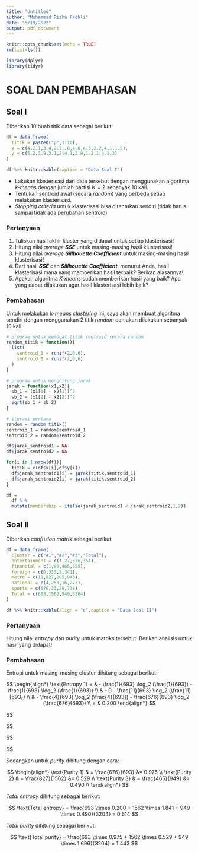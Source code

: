 ```yaml
---
title: "Untitled"
author: "Mohammad Rizka Fadhli"
date: "5/19/2022"
output: pdf_document
---
```


```r
knitr::opts_chunk$set(echo = TRUE)
rm(list=ls())

library(dplyr)
library(tidyr)
```

\newpage

# SOAL DAN PEMBAHASAN

## Soal I

Diberikan 10 buah titik data sebagai berikut:

```r
df = data.frame(
  titik = paste0("p",1:10),
  x = c(4,2.1,3.4,2.7,.8,4.6,4.3,2.2,4.1,1.5),
  y = c(5.2,3.9,3.1,2,4.1,2.9,1.2,1,4.1,3)
)

df %>% knitr::kable(caption = "Data Soal I")
```

- Lakukan klasterisasi dari data tersebut dengan menggunakan algoritma _k-means_ dengan jumlah partisi $K=2$ sebanyak 10 kali.
- Tentukan sentroid awal (secara _random_) yang berbeda setiap melakukan klasterisasi.
- _Stopping criteria_ untuk klasterisasi bisa ditentukan sendiri (tidak harus sampai tidak ada perubahan sentroid)

### Pertanyaan

1. Tuliskan hasil akhir kluster yang didapat untuk setiap klasterisasi!
1. Hitung nilai _average_ ___SSE___ untuk masing-masing hasil klusterisasi!
1. Hitung nilai _average_ ___Sillhouette Coefficient___ untuk masing-masing hasil klusterisasi!
1. Dari hasil ___SSE___ dan ___Sillhouette Coefficient___, menurut Anda, hasil klasterisasi mana
yang memberikan hasil terbaik? Berikan alasannya!
1. Apakah algoritma _K-means_ sudah memberikan hasil yang baik? Apa yang dapat dilakukan agar hasil klasterisasi lebih baik?

### Pembahasan

Untuk melakukan _k-means clustering_ ini, saya akan membuat algoritma sendiri dengan menggunakan 2 titik _random_ dan akan dilakukan sebanyak 10 kali.

```r
# program untuk membuat titik sentroid secara random
random_titik = function(){
  list(
    sentroid_1 = runif(2,0,6),
    sentroid_2 = runif(2,0,6)
  )
}

# program untuk menghitung jarak
jarak = function(x1,x2){
  sb_1 = (x1[1] - x2[1])^2
  sb_2 = (x1[2] - x2[2])^2
  sqrt(sb_1 + sb_2)
}
```


```r
# iterasi pertama
random = random_titik()
sentroid_1 = random$sentroid_1
sentroid_2 = random$sentroid_2

df$jarak_sentroid1 = NA
df$jarak_sentroid2 = NA

for(i in 1:nrow(df)){
  titik = c(df$x[i],df$y[i])
  df$jarak_sentroid1[i] = jarak(titik,sentroid_1)
  df$jarak_sentroid2[i] = jarak(titik,sentroid_2)
}

df = 
  df %>% 
  mutate(membership = ifelse(jarak_sentroid1 < jarak_sentroid2,1,2))

```

\newpage

## Soal II

Diberikan _confusion matrix_ sebagai berikut:

```r
df = data.frame(
  cluster = c("#1","#2","#3","Total"),
  entertainment = c(1,27,326,354),
  financial = c(1,89,465,555),
  foreign = c(0,333,8,341),
  metro = c(11,827,105,943),
  national = c(4,253,16,273),
  sports = c(676,33,29,738),
  Total = c(693,1562,949,3204)
)

df %>% knitr::kable(align = "c",caption = "Data Soal II")
```

### Pertanyaan

Hitung nilai _entropy_ dan _purity_ untuk matriks tersebut! Berikan analisis untuk hasil yang didapat!

### Pembahasan

Entropi untuk masing-masing cluster dihitung sebagai berikut:

$$
\begin{align*}
\text{Entropy 1} = & - \frac{1}{693} \log_2 (\frac{1}{693}) - \frac{1}{693} \log_2 (\frac{1}{693}) \\
                   & - 0 - \frac{11}{693} \log_2 (\frac{11}{693}) \\
                   & - \frac{4}{693} \log_2 (\frac{4}{693}) - \frac{676}{693} \log_2 (\frac{676}{693}) \\
                 = & 0.200
\end{align*}
$$


$$
\begin{align*}
\text{Entropy 2} = & - \frac{27}{1562} \log_2 (\frac{27}{1562}) - \frac{89}{1562} \log_2 (\frac{89}{1562}) \\
                   & - \frac{333}{1562} \log_2 (\frac{333}{1562}) - \frac{872}{1562} \log_2 (\frac{872}{1562}) \\
                   & - \frac{253}{1562} \log_2 (\frac{253}{1562}) - \frac{33}{1562} \log_2 (\frac{33}{1562}) \\
                 = & 1.841
\end{align*}

$$


$$
\begin{align*}
\text{Entropy 3} = & - \frac{326}{949} \log_2 (\frac{326}{949}) - \frac{465}{949} \log_2 (\frac{465}{949}) \\
                   & - \frac{8}{949} \log_2 (\frac{8}{949}) - \frac{105}{949} \log_2 (\frac{105}{949}) \\
                   & - \frac{16}{949} \log_2 (\frac{16}{949}) - \frac{29}{949} \log_2 (\frac{29}{949}) \\
                 = & 1.696
\end{align*}

$$


Sedangkan untuk _purity_ dihitung dengan cara:

$$
\begin{align*}
\text{Purity 1} & = \frac{676}{693} &= 0.975 \\
\text{Purity 2} & = \frac{827}{1562} &= 0.529 \\
\text{Purity 3} & = \frac{465}{949} &= 0.490 \\
\end{align*}
$$

_Total entropy_ dihitung sebagai berikut:

$$
\text{Total entropy} = \frac{693 \times 0.200 + 1562 \times 1.841 + 949 \times 0.490}{3204} = 0.614
$$

_Total purity_ dihitung sebagai berikut:

$$
\text{Total purity} = \frac{693 \times 0.975 + 1562 \times 0.529 + 949 \times 1.696}{3204} = 1.443
$$


